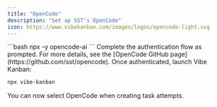 ```yaml
---
title: "OpenCode"
description: "Set up SST's OpenCode"
icon: https://www.vibekanban.com/images/logos/opencode-light.svg
---
```


<Steps>
<Step title="Run OpenCode">
  ```bash
  npx -y opencode-ai
  ```
</Step>

<Step title="Follow the login instructions">
  Complete the authentication flow as prompted. For more details, see the [OpenCode GitHub page](https://github.com/sst/opencode).
</Step>

<Step title="Start Vibe Kanban">
  Once authenticated, launch Vibe Kanban:

  ```bash
  npx vibe-kanban
  ```

  You can now select OpenCode when creating task attempts.
</Step>
</Steps>

